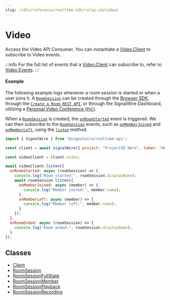 ---
slug: /sdks/reference/realtime-sdk/relay-v4/video/
---

# Video

Access the Video API Consumer. You can instantiate a [Video.Client](./video-client.mdx) to subscribe to Video events. 

:::info
For the full list of events that a [Video.Client](./video-client.mdx) can subscribe to, refer to [Video Events](./video-client.mdx#events).
:::

#### Example

The following example logs whenever a room session is started or when a user joins it.
A [`RoomSession`](video-roomsession) can be created through the [Browser SDK](/sdks/reference/browser-sdk/video/video-roomsession#constructors),
 through the [`Create a Room REST API`](/rest/signalwire-rest/endpoints/video/create-room), or
through the SignalWire Dashboard, utilizing a [Personal Video Conference (`PVC`)](/video/getting-started/video-conferences).


When a [`RoomSession`](video-roomsession) is created, the [`onRoomStarted`](./video-client.mdx#onroomstarted) event is triggered.
We can then subscribe to the [`RoomSession`](video-roomsession) events,
such as [`onMemberJoined`](./video-roomsession.mdx#onmemberjoined) and [`onMemberLeft`](./video-roomsession.mdx#onmemberleft),
using the [`listen`](./video-roomsession.mdx#listen) method.


```js
import { SignalWire } from "@signalwire/realtime-api";

const client = await SignalWire({ project: "ProjectID Here", token: "API Token Here" });

const videoClient = client.video;

await videoClient.listen({
  onRoomStarted: async (roomSession) => {
    console.log("Room started:", roomSession.displayName);
    await roomSession.listen({
      onMemberJoined: async (member) => {
        console.log("Member joined:", member.name);
      },
      onMemberLeft: async (member) => {
        console.log("Member left:", member.name);
      }
    });
  },
  onRoomEnded: async (roomSession) => {
    console.log("Room ended:", roomSession.displayName);
  }
});
```

## **Classes**

- [Client](./video-client.mdx)
- [RoomSession](./video-roomsession.mdx)
- [RoomSessionFullState](./video-roomsessionfullstate.md)
- [RoomSessionMember](./video-roomsessionmember.md)
- [RoomSessionPlayback](./video-roomsessionplayback.md)
- [RoomSessionRecording](./video-roomsessionrecording.md)
